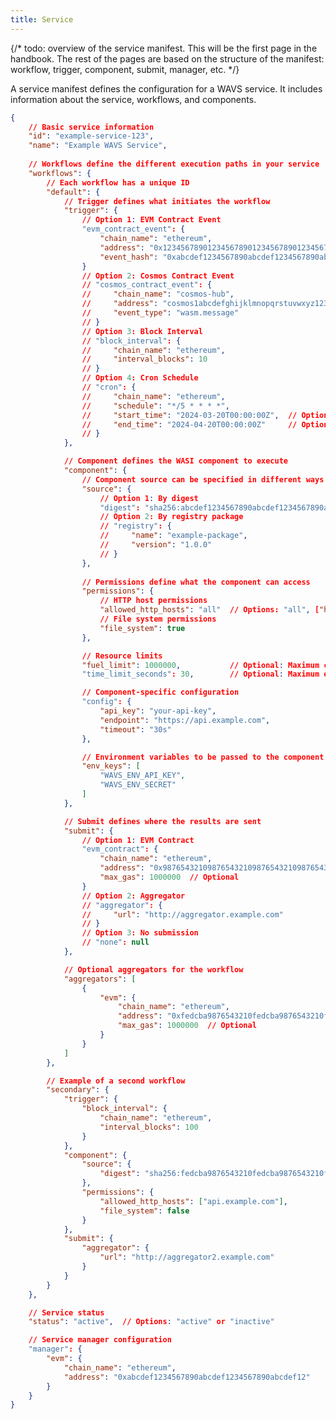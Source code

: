 ```yaml
---
title: Service
---
```

<!--docsignore
docsignore-->

{/* todo: overview of the service manifest. This will be the first page in the handbook. The rest of the pages are based on the structure of the manifest: workflow, trigger, component, submit, manager, etc. */}


A service manifest defines the configuration for a WAVS service. It includes information about the service, workflows, and components.



```json
{
    // Basic service information
    "id": "example-service-123",
    "name": "Example WAVS Service",
    
    // Workflows define the different execution paths in your service
    "workflows": {
        // Each workflow has a unique ID
        "default": {
            // Trigger defines what initiates the workflow
            "trigger": {
                // Option 1: EVM Contract Event
                "evm_contract_event": {
                    "chain_name": "ethereum",
                    "address": "0x1234567890123456789012345678901234567890",
                    "event_hash": "0xabcdef1234567890abcdef1234567890abcdef1234567890abcdef1234567890"
                }
                // Option 2: Cosmos Contract Event
                // "cosmos_contract_event": {
                //     "chain_name": "cosmos-hub",
                //     "address": "cosmos1abcdefghijklmnopqrstuvwxyz1234567890",
                //     "event_type": "wasm.message"
                // }
                // Option 3: Block Interval
                // "block_interval": {
                //     "chain_name": "ethereum",
                //     "interval_blocks": 10
                // }
                // Option 4: Cron Schedule
                // "cron": {
                //     "chain_name": "ethereum",
                //     "schedule": "*/5 * * * *",
                //     "start_time": "2024-03-20T00:00:00Z",  // Optional
                //     "end_time": "2024-04-20T00:00:00Z"     // Optional
                // }
            },

            // Component defines the WASI component to execute
            "component": {
                // Component source can be specified in different ways
                "source": {
                    // Option 1: By digest
                    "digest": "sha256:abcdef1234567890abcdef1234567890abcdef1234567890abcdef1234567890"
                    // Option 2: By registry package
                    // "registry": {
                    //     "name": "example-package",
                    //     "version": "1.0.0"
                    // }
                },
                
                // Permissions define what the component can access
                "permissions": {
                    // HTTP host permissions
                    "allowed_http_hosts": "all"  // Options: "all", ["host1", "host2"], or "none"
                    // File system permissions
                    "file_system": true
                },

                // Resource limits
                "fuel_limit": 1000000,           // Optional: Maximum compute units
                "time_limit_seconds": 30,        // Optional: Maximum execution time

                // Component-specific configuration
                "config": {
                    "api_key": "your-api-key",
                    "endpoint": "https://api.example.com",
                    "timeout": "30s"
                },

                // Environment variables to be passed to the component
                "env_keys": [
                    "WAVS_ENV_API_KEY",
                    "WAVS_ENV_SECRET"
                ]
            },

            // Submit defines where the results are sent
            "submit": {
                // Option 1: EVM Contract
                "evm_contract": {
                    "chain_name": "ethereum",
                    "address": "0x9876543210987654321098765432109876543210",
                    "max_gas": 1000000  // Optional
                }
                // Option 2: Aggregator
                // "aggregator": {
                //     "url": "http://aggregator.example.com"
                // }
                // Option 3: No submission
                // "none": null
            },

            // Optional aggregators for the workflow
            "aggregators": [
                {
                    "evm": {
                        "chain_name": "ethereum",
                        "address": "0xfedcba9876543210fedcba9876543210fedcba98",
                        "max_gas": 1000000  // Optional
                    }
                }
            ]
        },

        // Example of a second workflow
        "secondary": {
            "trigger": {
                "block_interval": {
                    "chain_name": "ethereum",
                    "interval_blocks": 100
                }
            },
            "component": {
                "source": {
                    "digest": "sha256:fedcba9876543210fedcba9876543210fedcba9876543210fedcba9876543210"
                },
                "permissions": {
                    "allowed_http_hosts": ["api.example.com"],
                    "file_system": false
                }
            },
            "submit": {
                "aggregator": {
                    "url": "http://aggregator2.example.com"
                }
            }
        }
    },

    // Service status
    "status": "active",  // Options: "active" or "inactive"

    // Service manager configuration
    "manager": {
        "evm": {
            "chain_name": "ethereum",
            "address": "0xabcdef1234567890abcdef1234567890abcdef12"
        }
    }
}
```
